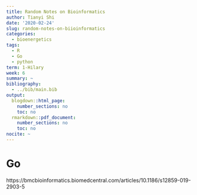 ```yaml
---
title: Random Notes on Bioinformatics
author: Tianyi Shi
date: '2020-02-24'
slug: random-notes-on-biioinformatics
categories:
  - bioenergetics
tags:
  - R
  - Go
  - python
term: 1-Hilary
week: 6
summary: ~
bibliography:
  - ../bib/main.bib
output:
  blogdown::html_page:
    number_sections: no
    toc: no
  rmarkdown::pdf_document:
    number_sections: no
    toc: no
nocite: ~
---
```


# Go 

https://bmcbioinformatics.biomedcentral.com/articles/10.1186/s12859-019-2903-5













